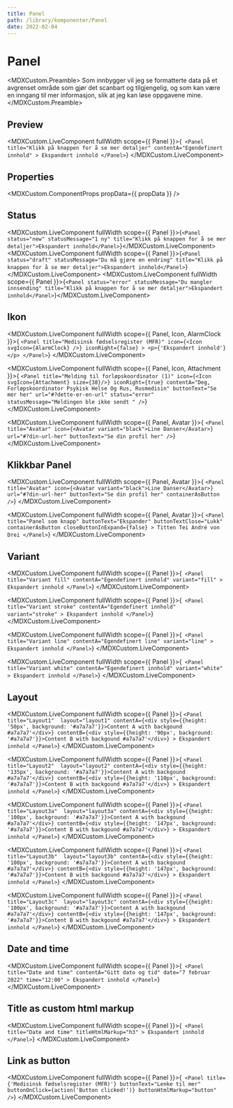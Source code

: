 ```yaml
---
title: Panel
path: /library/komponenter/Panel
date: 2022-02-04
---
```




# Panel

<MDXCustom.Preamble>
  Som innbygger vil jeg se formatterte data på et avgrenset område som gjør det scanbart og tilgjengelig, og som kan være en inngang til mer informasjon, slik at jeg kan løse oppgavene mine.
</MDXCustom.Preamble>

## Preview

<MDXCustom.LiveComponent fullWidth scope={{ Panel }}>{`
    <Panel
        title="Klikk på knappen for å se mer detaljer"
        contentA="Egendefinert innhold"
        >
        Ekspandert innhold
    </Panel>`}
</MDXCustom.LiveComponent>

## Properties

<MDXCustom.ComponentProps propData={{ propData }} />

## Status

<MDXCustom.LiveComponent fullWidth scope={{ Panel }}>{`<Panel status="new" statusMessage="1 ny" title="Klikk på knappen for å se mer detaljer">Ekspandert innhold</Panel>`}</MDXCustom.LiveComponent>
<MDXCustom.LiveComponent fullWidth scope={{ Panel }}>{`<Panel status="draft" statusMessage="Du må gjøre en endring" title="Klikk på knappen for å se mer detaljer">Ekspandert innhold</Panel>`}</MDXCustom.LiveComponent>
<MDXCustom.LiveComponent fullWidth scope={{ Panel }}>{`<Panel status="error" statusMessage="Du mangler innsending" title="Klikk på knappen for å se mer detaljer">Ekspandert innhold</Panel>`}</MDXCustom.LiveComponent>

## Ikon

<MDXCustom.LiveComponent fullWidth scope={{ Panel, Icon, AlarmClock }}>{
    `<Panel
      title="Medisinsk fødselsregister (MFR)"
      icon={<Icon svgIcon={AlarmClock} />}
      iconRight={false}
    >
      <p>{'Ekspandert innhold'}</p>
    </Panel>`}
</MDXCustom.LiveComponent>

<MDXCustom.LiveComponent fullWidth scope={{ Panel, Icon, Attachment }}>{
    `<Panel
      title="Melding til forløpskoordinator (1)"
      icon={<Icon svgIcon={Attachment} size={38}/>}
      iconRight={true}
      contentA="Deg, Forløpskoordinator Psykisk Helse Og Rus, Rusmedisin"
      buttonText="Se mer her"
      url="#?dette-er-en-url"
      status="error"
      statusMessage="Meldingen ble ikke sendt "
     />`}
</MDXCustom.LiveComponent>

<MDXCustom.LiveComponent fullWidth scope={{ Panel, Avatar }}>{
    `<Panel
      title="Avatar"
      icon={<Avatar variant="black">Line Danser</Avatar>}
      url="#?din-url-her"
      buttonText="Se din profil her"
     />`}
</MDXCustom.LiveComponent>

## Klikkbar Panel

<MDXCustom.LiveComponent fullWidth scope={{ Panel, Avatar }}>{
    `<Panel
      title="Avatar"
      icon={<Avatar variant="black">Line Danser</Avatar>}
      url="#?din-url-her"
      buttonText="Se din profil her"
      containerAsButton
     />`}
</MDXCustom.LiveComponent>

<MDXCustom.LiveComponent fullWidth scope={{ Panel, Avatar }}>{
    `<Panel
      title="Panel som knapp"
      buttonText="Ekspander"
      buttonTextClose="Lukk"
      containerAsButton
      closeButtonInExpand={false}
     >
     Titten Tei André von Drei
     </Panel>`}
</MDXCustom.LiveComponent>

## Variant

<MDXCustom.LiveComponent fullWidth scope={{ Panel }}>{`
    <Panel
        title="Variant fill"
        contentA="Egendefinert innhold"
        variant="fill"
        >
        Ekspandert innhold
    </Panel>`}
</MDXCustom.LiveComponent>

<MDXCustom.LiveComponent fullWidth scope={{ Panel }}>{`
    <Panel
        title="Variant stroke"
        contentA="Egendefinert innhold"
        variant="stroke"
        >
        Ekspandert innhold
    </Panel>`}
</MDXCustom.LiveComponent>

<MDXCustom.LiveComponent fullWidth scope={{ Panel }}>{`
    <Panel
        title="Variant line"
        contentA="Egendefinert line"
        variant="line"
        >
        Ekspandert innhold
    </Panel>`}
</MDXCustom.LiveComponent>

<MDXCustom.LiveComponent fullWidth scope={{ Panel }}>{`
    <Panel
        title="Variant white"
        contentA="Egendefinert innhold"
        variant="white"
        >
        Ekspandert innhold
    </Panel>`}
</MDXCustom.LiveComponent>

## Layout

<MDXCustom.LiveComponent fullWidth scope={{ Panel }}>{
    `<Panel title="Layout1" 
        layout="layout1"
        contentA={<div style={{height: '50px', background: '#a7a7a7'}}>Content A with backgound #a7a7a7'</div>}
        contentB={<div style={{height: '90px', background: '#a7a7a7'}}>Content B with backgound #a7a7a7'</div>}
    >
    Ekspandert innhold
    </Panel>`}
</MDXCustom.LiveComponent>

<MDXCustom.LiveComponent fullWidth scope={{ Panel }}>{
    `<Panel title="Layout2" 
        layout="layout2"
        contentA={<div style={{height: '135px', background: '#a7a7a7'}}>Content A with backgound #a7a7a7'</div>}
        contentB={<div style={{height: '110px', background: '#a7a7a7'}}>Content B with backgound #a7a7a7'</div>}
    >
    Ekspandert innhold
    </Panel>`}
</MDXCustom.LiveComponent>

<MDXCustom.LiveComponent fullWidth scope={{ Panel }}>{
    `<Panel title="Layout3a" 
        layout="layout3a"
        contentA={<div style={{height: '100px', background: '#a7a7a7'}}>Content A with backgound #a7a7a7'</div>}
        contentB={<div style={{height: '147px', background: '#a7a7a7'}}>Content B with backgound #a7a7a7'</div>}
    >
    Ekspandert innhold
    </Panel>`}
</MDXCustom.LiveComponent>

<MDXCustom.LiveComponent fullWidth scope={{ Panel }}>{
    `<Panel title="Layout3b" 
        layout="layout3b"
        contentA={<div style={{height: '100px', background: '#a7a7a7'}}>Content A with backgound #a7a7a7'</div>}
        contentB={<div style={{height: '147px', background: '#a7a7a7'}}>Content B with backgound #a7a7a7'</div>}
    >
    Ekspandert innhold
    </Panel>`}
</MDXCustom.LiveComponent>

<MDXCustom.LiveComponent fullWidth scope={{ Panel }}>{
    `<Panel title="Layout3c" 
        layout="layout3c"
        contentA={<div style={{height: '100px', background: '#a7a7a7'}}>Content A with backgound #a7a7a7'</div>}
        contentB={<div style={{height: '147px', background: '#a7a7a7'}}>Content B with backgound #a7a7a7'</div>}
    >
    Ekspandert innhold
    </Panel>`}
</MDXCustom.LiveComponent>

## Date and time

<MDXCustom.LiveComponent fullWidth scope={{ Panel }}>{`
    <Panel
        title="Date and time"
        contentA="Gitt dato og tid"
        date="7 februar 2022"
        time="12:00"
        >
        Ekspandert innhold
    </Panel>`}
</MDXCustom.LiveComponent>

## Title as custom html markup

<MDXCustom.LiveComponent fullWidth scope={{ Panel }}>{`
    <Panel
        title="Date and time"
        titleHtmlMarkup="h3"
        >
        Ekspandert innhold
    </Panel>`}
</MDXCustom.LiveComponent>

## Link as button

<MDXCustom.LiveComponent fullWidth scope={{ Panel }}>{`
    <Panel
        title={'Medisinsk fødselsregister (MFR)'}
        buttonText="Lenke til mer"
        buttonOnClick={action('Button clicked!')}
        buttonHtmlMarkup="button"
    />`}
</MDXCustom.LiveComponent>
